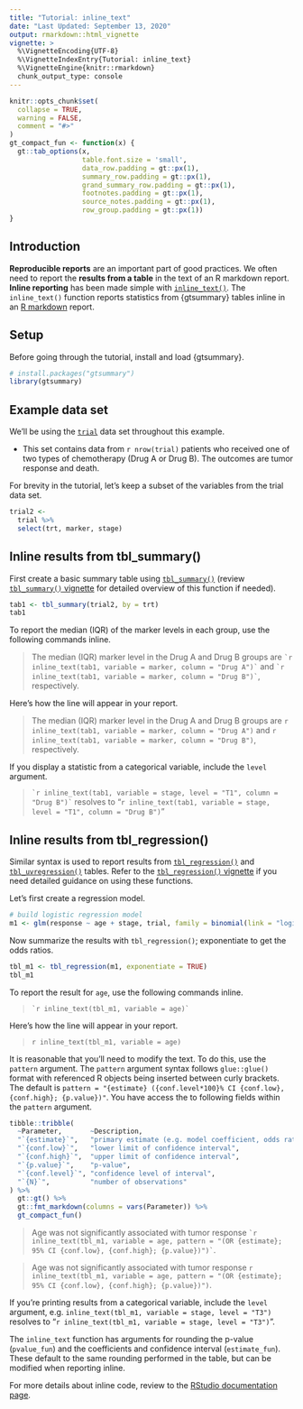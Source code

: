 ```yaml
---
title: "Tutorial: inline_text"
date: "Last Updated: September 13, 2020"
output: rmarkdown::html_vignette
vignette: >
  %\VignetteEncoding{UTF-8}
  %\VignetteIndexEntry{Tutorial: inline_text}
  %\VignetteEngine{knitr::rmarkdown}
  chunk_output_type: console
---
```


```r
knitr::opts_chunk$set(
  collapse = TRUE,
  warning = FALSE,
  comment = "#>"
)
gt_compact_fun <- function(x) {
  gt::tab_options(x, 
                  table.font.size = 'small',
                  data_row.padding = gt::px(1),
                  summary_row.padding = gt::px(1),
                  grand_summary_row.padding = gt::px(1),
                  footnotes.padding = gt::px(1),
                  source_notes.padding = gt::px(1),
                  row_group.padding = gt::px(1))
}
```

## Introduction

**Reproducible reports** are an important part of good practices.  We often need to report the **results from a table** in the text of an R markdown report.
**Inline reporting** has been made simple with [`inline_text()`](http://www.danieldsjoberg.com/gtsummary/reference/inline_text.tbl_summary.html).
The `inline_text()` function reports statistics from {gtsummary} tables inline in an [R markdown](https://rmarkdown.rstudio.com/lesson-1.html) report.

## Setup

Before going through the tutorial, install and load {gtsummary}.

```r
# install.packages("gtsummary")
library(gtsummary)
```


## Example data set

We'll be using the [`trial`](http://www.danieldsjoberg.com/gtsummary/reference/trial.html) data set throughout this example.

* This set contains data from `r nrow(trial)` patients who received one of two types of chemotherapy (Drug A or Drug B).
The outcomes are tumor response and death.

For brevity in the tutorial, let's keep a subset of the variables from the trial data set.

```r
trial2 <-
  trial %>%
  select(trt, marker, stage)
```


## Inline results from tbl_summary() {#inline_text_tbl_summary}

First create a basic summary table using [`tbl_summary()`](http://www.danieldsjoberg.com/gtsummary/reference/tbl_summary.html) (review [`tbl_summary()` vignette](http://www.danieldsjoberg.com/gtsummary/articles/tbl_summary.html) for detailed overview of this function if needed).

```r
tab1 <- tbl_summary(trial2, by = trt)
tab1
```

To report the median (IQR) of the marker levels in each group, use the following commands inline.

> The median (IQR) marker level in the Drug A and Drug B groups are `` `r
inline_text(tab1, variable = marker, column = "Drug A")` `` and `` `r
inline_text(tab1, variable = marker, column = "Drug B")` ``, respectively.

Here's how the line will appear in your report.

> The median (IQR) marker level in the Drug A and Drug B groups are `r inline_text(tab1, variable = marker, column = "Drug A")` and `r inline_text(tab1, variable = marker, column = "Drug B")`, respectively.

If you display a statistic from a categorical variable, include the `level` argument.


> `` `r
inline_text(tab1, variable = stage, level = "T1", column = "Drug B")` `` resolves to "`r inline_text(tab1, variable = stage, level = "T1", column = "Drug B")`"




## Inline results from tbl_regression() {#inline_text_tbl_regression}

Similar syntax is used to report results from [`tbl_regression()`](http://www.danieldsjoberg.com/gtsummary/reference/tbl_regression.html) and [`tbl_uvregression()`](http://www.danieldsjoberg.com/gtsummary/reference/tbl_uvregression.html) tables.
Refer to the [`tbl_regression()` vignette](http://www.danieldsjoberg.com/gtsummary/articles/tbl_regression.html) if you need detailed guidance on using these functions. 

Let's first create a regression model.

```r
# build logistic regression model
m1 <- glm(response ~ age + stage, trial, family = binomial(link = "logit"))

```

Now summarize the results with `tbl_regression()`; exponentiate to get the odds ratios.
```r
tbl_m1 <- tbl_regression(m1, exponentiate = TRUE)
tbl_m1
```

To report the result for `age`, use the following commands inline.

> `` `r
inline_text(tbl_m1, variable = age)` `` 

Here's how the line will appear in your report.

> `r inline_text(tbl_m1, variable = age)`

It is reasonable that you'll need to modify the text.
To do this, use the `pattern` argument.
The `pattern` argument syntax follows `glue::glue()` format with referenced R objects being inserted between curly brackets.
The default is `pattern = "{estimate} ({conf.level*100}% CI {conf.low}, {conf.high}; {p.value})"`.  You have access the to following fields within the `pattern` argument.

```r
tibble::tribble(
  ~Parameter,       ~Description,
  "`{estimate}`",   "primary estimate (e.g. model coefficient, odds ratio)",
  "`{conf.low}`",   "lower limit of confidence interval",
  "`{conf.high}`",  "upper limit of confidence interval",
  "`{p.value}`",    "p-value",
  "`{conf.level}`", "confidence level of interval",
  "`{N}`",          "number of observations"  
) %>%
  gt::gt() %>%
  gt::fmt_markdown(columns = vars(Parameter)) %>%
  gt_compact_fun()
```

> Age was not significantly associated with tumor response `` `r
inline_text(tbl_m1, variable = age, pattern = "(OR {estimate}; 95% CI {conf.low}, {conf.high}; {p.value})")` ``.

> Age was not significantly associated with tumor response `r inline_text(tbl_m1, variable = age, pattern = "(OR {estimate}; 95% CI {conf.low}, {conf.high}; {p.value})")`.

If you're printing results from a categorical variable, include the `level` argument, e.g. `inline_text(tbl_m1, variable = stage, level = "T3")` resolves to "`r inline_text(tbl_m1, variable = stage, level = "T3")`".  

The `inline_text` function has arguments for rounding the p-value (`pvalue_fun`) and the coefficients and confidence interval (`estimate_fun`).
These default to the same rounding performed in the table, but can be modified when reporting inline.

For more details about inline code, review to the  [RStudio documentation page](https://rmarkdown.rstudio.com/lesson-4.html).
